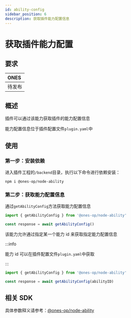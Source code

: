 ```yaml
---
id: ability-config
sidebar_position: 6
description: 获取插件能力配置信息
---
```



# 获取插件能力配置

## 要求

| ONES   |
| :----- |
| 待发布 |

## 概述

插件可以通过该能力获取插件的能力配置信息

能力配置信息位于插件配置文件`plugin.yaml`中

## 使用

### 第一步：安装依赖

进入插件工程的`/backend`目录，执行以下命令进行依赖安装：

```shell
npm i @ones-op/node-ability
```

### 第二步：获取能力配置信息

通过`getAbilityConfig`方法获取能力配置信息

```typescript
import { getAbilityConfig } from '@ones-op/node-ability'

const response = await getAbilityConfig()
```

该能力允许通过指定某一个能力 id 来获取指定能力配置信息

:::info

能力 id 可以在插件配置文件`plugin.yaml`中获取

:::

```typescript
import { getAbilityConfig } from '@ones-op/node-ability'

const response = await getAbilityConfig(abilityID)
```

## 相关 SDK

具体参数释义请参考：[@ones-op/node-ability](../../reference/packages/node-ability/node-ability.mdx)
